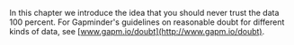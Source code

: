 
In this chapter we introduce the idea that you should never trust the data 100 percent. For Gapminder's guidelines on reasonable doubt for dif­ferent kinds of data, see [www.gapm.io/doubt](http://www.gapm.io/doubt).